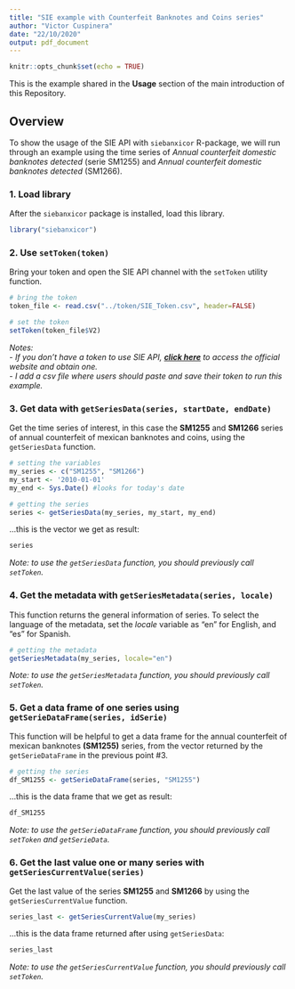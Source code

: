 ```yaml
---
title: "SIE example with Counterfeit Banknotes and Coins series"
author: "Victor Cuspinera"
date: "22/10/2020"
output: pdf_document
---
```


```r
knitr::opts_chunk$set(echo = TRUE)
```

This is the example shared in the __Usage__ section of the main introduction of this Repository.

## Overview

To show the usage of the SIE API with `siebanxicor` R-package, we will run through an example using the time series of _Annual counterfeit domestic banknotes detected_ (serie SM1255) and _Annual counterfeit domestic banknotes detected_ (SM1266).

### 1. Load library

After the `siebanxicor` package is installed, load this library.
```r
library("siebanxicor")
```


### 2. Use `setToken(token)`

Bring your token and open the SIE API channel with the `setToken` utility function.
```r
# bring the token
token_file <- read.csv("../token/SIE_Token.csv", header=FALSE)

# set the token
setToken(token_file$V2)
```
_Notes:_  
- _If you don't have a token to use SIE API, [**click here**](https://www.banxico.org.mx/SieAPIRest/service/v1/token) to access the official website and obtain one._  
- _I add a csv file where users should paste and save their token to run this example._  


### 3. Get data with `getSeriesData(series, startDate, endDate)`

Get the time series of interest, in this case the __SM1255__ and __SM1266__ series of annual counterfeit of mexican banknotes and coins, using the `getSeriesData` function.
```r
# setting the variables
my_series <- c("SM1255", "SM1266")
my_start <- '2010-01-01'
my_end <- Sys.Date() #looks for today's date

# getting the series
series <- getSeriesData(my_series, my_start, my_end)
```

...this is the vector we get as result:
```r
series
```
_Note: to use the `getSeriesData` function, you should previously call `setToken`._


### 4. Get the metadata with `getSeriesMetadata(series, locale)`

This function returns the general information of series. To select the language of the metadata, set the _locale_ variable as "en" for English, and "es" for Spanish.

```r
# getting the metadata
getSeriesMetadata(my_series, locale="en")
```

_Note: to use the `getSeriesMetadata` function, you should previously call `setToken`._

### 5. Get a data frame of one series using `getSerieDataFrame(series, idSerie)`
This function will be helpful to get a data frame for the annual counterfeit of mexican banknotes __(SM1255)__ series, from the vector returned by the `getSerieDataFrame` in the previous point #3.

```r
# getting the series
df_SM1255 <- getSerieDataFrame(series, "SM1255")
```

...this is the data frame that we get as result:
```r
df_SM1255
```

_Note: to use the `getSerieDataFrame` function, you should previously call `setToken` and `getSerieData`._


### 6. Get the last value one or many series with `getSeriesCurrentValue(series)`

Get the last value of the series __SM1255__ and __SM1266__ by using the `getSeriesCurrentValue` function.

```r
series_last <- getSeriesCurrentValue(my_series)
```

...this is the data frame returned after using `getSeriesData`:
```r
series_last
```
_Note: to use the `getSeriesCurrentValue` function, you should previously call `setToken`._